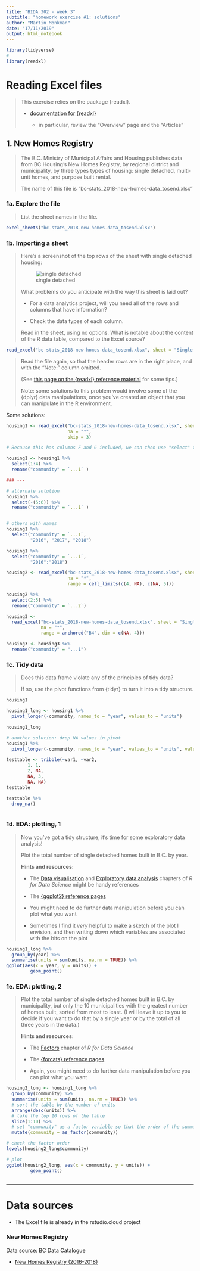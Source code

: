 ```yaml
---
title: "BIDA 302 - week 3"
subtitle: "homework exercise #1: solutions"
author: "Martin Monkman"
date: "17/11/2019"
output: html_notebook
---
```


```r

library(tidyverse)
#
library(readxl)

```

# Reading Excel files

> This exercise relies on the package {readxl}. 
> 
> * [documentation for {readxl}](https://readxl.tidyverse.org/)
> 
>   - in particular, review the "Overview" page and the "Articles"
>   


## 1. New Homes Registry

> The B.C. Ministry of Municipal Affairs and Housing publishes data from BC Housing's New Homes Registry, by regional district and municipality, by three types types of housing: single detached, multi-unit homes, and purpose built rental.
>
> The name of this file is "bc-stats_2018-new-homes-data_tosend.xlsx"


### 1a. Explore the file

> List the sheet names in the file. 

```r

excel_sheets("bc-stats_2018-new-homes-data_tosend.xlsx")

```


### 1b. Importing a sheet
 
> Here's a screenshot of the top rows of the sheet with single detached housing:
> 
> ![single detached](newhomes_single_excel.JPG)
> 
> What problems do you anticipate with the way this sheet is laid out? 
> 
> * For a data analytics project, will you need all of the rows and columns that have information?
> 
> * Check the data types of each column.
> 
> Read in the sheet, using no options. What is notable about the content of the R data table, compared to the Excel source?


```r

read_excel("bc-stats_2018-new-homes-data_tosend.xlsx", sheet = "Single Detached")

```

> Read the file again, so that the header rows are in the right place, and with the "Note:" column omitted.
> 
> (See [this page on the {readxl} reference material](https://readxl.tidyverse.org/reference/cell-specification.html) for some tips.)
> 
> Note: some solutions to this problem would involve some of the {dplyr} data manipulations, once you've created an object that you can manipulate in the R environment.


Some solutions:

```r

housing1 <- read_excel("bc-stats_2018-new-homes-data_tosend.xlsx", sheet = "Single Detached", 
                       na = "*",
                       skip = 3)

# Because this has columns F and G included, we can then use "select" to pick the ones we want

housing1 <- housing1 %>% 
  select(1:4) %>% 
  rename("community" = `...1` )

### ---

# alternate solution
housing1 %>% 
  select(-(5:6)) %>% 
  rename("community" = `...1` )


# others with names
housing1 %>% 
  select("community" = `...1`,
         "2016", "2017", "2018")

housing1 %>% 
  select("community" = `...1`,
         "2016":"2018")

```



```r

housing2 <- read_excel("bc-stats_2018-new-homes-data_tosend.xlsx", sheet = "Single Detached", 
                       na = "*",
                       range = cell_limits(c(4, NA), c(NA, 5)))

housing2 %>% 
  select(2:5) %>%
  rename("community" = `...2`)

```



```r

housing3 <- 
  read_excel("bc-stats_2018-new-homes-data_tosend.xlsx", sheet = "Single Detached",
             na = "*",
             range = anchored("B4", dim = c(NA, 4)))

housing3 <- housing3 %>%
  rename("community" = "...1")

```



### 1c. Tidy data

> Does this data frame violate any of the principles of tidy data?
> 
> If so, use the pivot functions from {tidyr} to turn it into a tidy structure.

```r

housing1

housing1_long <- housing1 %>%
  pivot_longer(-community, names_to = "year", values_to = "units")

housing1_long

# another solution: drop NA values in pivot
housing1 %>%
  pivot_longer(-community, names_to = "year", values_to = "units", values_drop_na = TRUE)
```

```r


testtable <- tribble(~var1, ~var2,
        1, 1,
        2, NA,
        NA, 3,
        NA, NA)
testtable

testtable %>% 
  drop_na()



```

### 1d. EDA: plotting, 1

> Now you've got a tidy structure, it's time for some exploratory data analysis!
> 
> Plot the total number of single detached homes built in B.C. by year.
> 
> **Hints and resources:**
> 
> * The [Data visualisation](https://r4ds.had.co.nz/data-visualisation.html) and [Exploratory data analysis](https://r4ds.had.co.nz/exploratory-data-analysis.html) chapters of _R for Data Science_ might be handy references
> 
> * The [{ggplot2} reference pages](https://ggplot2.tidyverse.org/)
> 
> * You might need to do further data manipulation before you can plot what you want
> 
> * Sometimes I find it _very_ helpful to make a sketch of the plot I envision, and then writing down which variables are associated with the bits on the plot

```r
housing1_long %>%
  group_by(year) %>%
  summarise(units = sum(units, na.rm = TRUE)) %>% 
ggplot(aes(x = year, y = units)) +
         geom_point()
```



### 1e. EDA: plotting, 2

> Plot the total number of single detached homes built in B.C. by municipality, but only the 10 municipalities with the greatest number of homes built, sorted from most to least. (I will leave it up to you to decide if you want to do that by a single year or by the total of all three years in the data.)
> 
> **Hints and resources:**
> 
> * The [Factors](https://r4ds.had.co.nz/factors.html) chapter of _R for Data Science_ 
> 
> * The [{forcats} reference pages](https://forcats.tidyverse.org/)
> 
> * Again, you might need to do further data manipulation before you can plot what you want



```r

housing2_long <- housing1_long %>%
  group_by(community) %>%
  summarise(units = sum(units, na.rm = TRUE)) %>%
  # sort the table by the number of units
  arrange(desc(units)) %>%
  # take the top 10 rows of the table
  slice(1:10) %>% 
  # set "community" as a factor variable so that the order of the summary table becomes the order for the plot
  mutate(community = as_factor(community)) 

# check the factor order
levels(housing2_long$community)

# plot
ggplot(housing2_long, aes(x = community, y = units)) +
         geom_point()



```



---


# Data sources

* The Excel file is already in the rstudio.cloud project

### New Homes Registry

Data source: BC Data Catalogue

* [New Homes Registry (2016-2018)](https://catalogue.data.gov.bc.ca/dataset/new-homes-registry-2016-2018-)



